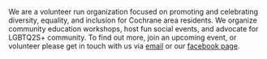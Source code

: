 <SEO title="Kind. Inclusive. Cochrane." />

We are a volunteer run organization focused on promoting and celebrating diversity, equality, and inclusion for Cochrane area residents. We organize community education workshops, host fun social events, and advocate for LGBTQ2S+ community. To find out more, join an upcoming event, or volunteer please get in touch with us via [email](mailto:kindredcochrane@gmail.com) or our [facebook page](https://www.facebook.com/kindredcochrane/).
